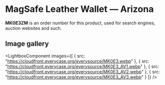 
# MagSafe Leather Wallet — Arizona

<Callout type='info' emoji='👉🏻'>**MK0E3ZM** is an order number for this product, used for search engines, auction websites and such.</Callout>

## Image gallery

<LightboxComponent
    images={[
      {
        src: "https://cloudfront.everycase.org/everysource/MK0E3.webp"
      },
      {
        src: "https://cloudfront.everycase.org/everysource/MK0E3_AV1.webp"
      },
      {
        src: "https://cloudfront.everycase.org/everysource/MK0E3_AV2.webp"
      },
      {
        src: "https://cloudfront.everycase.org/everysource/MK0E3_AV3.webp"
      }
    ]}
  />
